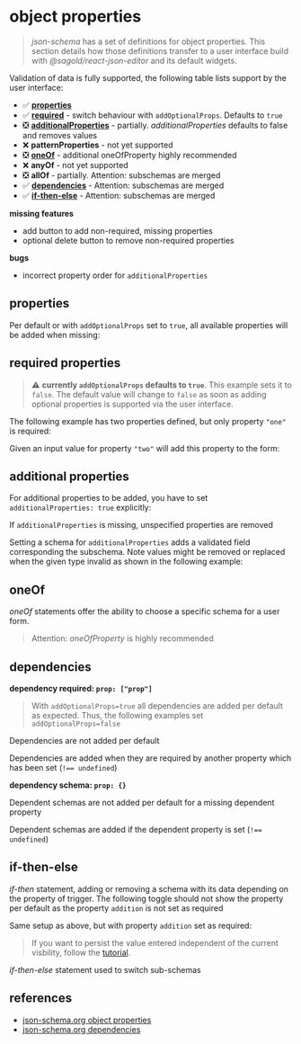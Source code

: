 
<Meta title="ObjectProperties" />

# object properties

> _json-schema_ has a set of definitions for object properties. This section details how those definitions transfer to a user interface build with _@sagold/react-json-editor_ and its default widgets.

Validation of data is fully supported, the following table lists support by the user interface:

- ✅ [**properties**](#properties)
- ✅ [**required**](#required-properties) - switch behaviour with `addOptionalProps`. Defaults to `true`
- ❎ [**additionalProperties**](#additional-properties) - partially. _additionalProperties_ defaults to false and removes values
- ❌ **patternProperties** - not yet supported
- ❎ [**oneOf**](#oneof) - additional oneOfProperty highly recommended
- ❌ **anyOf** - not yet supported
- ❎ **allOf** - partially. Attention: subschemas are merged
- ✅ [**dependencies**](#dependencies) - Attention: subschemas are merged
- ✅ [**if-then-else**](#if-then-else) - Attention: subschemas are merged

**missing features**

- add button to add non-required, missing properties
- optional delete button to remove non-required properties

**bugs**

- incorrect property order for `additionalProperties`

## properties

Per default or with `addOptionalProps` set to `true`, all available properties will be added when missing:

<Canvas>
  <JsonForm
    addOptionalProps={true}
    schema={{
      type: 'object',
      properties: {
        one: { title: 'Property One', type: 'string' },
        two: { title: 'Property Two', type: 'string' }
      },
      options: { title: false }
    }}
  />
</Canvas>

## required properties

> ⚠️ **currently `addOptionalProps` defaults to `true`**. This example sets it to `false`. The default value will change to `false` as soon as adding optional properties is supported via the user interface.

The following example has two properties defined, but only property `"one"` is required:

<Canvas>
  <JsonForm
    addOptionalProps={false}
    schema={{
      type: 'object',
      required: ['one'],
      properties: {
        one: { title: 'Property One (required)', type: 'string' },
        two: { title: 'Property Two', type: 'string' }
      },
      options: { title: false }
    }}
  />
</Canvas>

Given an input value for property `"two"` will add this property to the form:

<Canvas>
  <JsonForm
    addOptionalProps={false}
    data={{ two: 'set on input data' }}
    schema={{
      type: 'object',
      required: ['one'],
      properties: {
        one: { title: 'Property One (required)', type: 'string' },
        two: { title: 'Property Two', type: 'string' }
      },
      options: { title: false }
    }}
  />
</Canvas>

## additional properties

For additional properties to be added, you have to set `additionalProperties: true` explicitly:

<Canvas>
  <JsonForm
    addOptionalProps={false}
    data={{ two: 'additional property' }}
    schema={{
      type: 'object',
      required: ['one'],
      properties: {
        one: { title: 'Property One (required)', type: 'string' }
      },
      additionalProperties: true,
      options: { title: false }
    }}
  />
</Canvas>

If `additionalProperties` is missing, unspecified properties are removed

<Canvas>
  <JsonForm
    addOptionalProps={false}
    data={{ two: 'additional property' }}
    onChange={console.log}
    schema={{
      type: 'object',
      required: ['one'],
      properties: {
        one: { title: 'Property One (required)', type: 'string' }
      },
      options: { title: false }
    }}
  />
</Canvas>

Setting a schema for `additionalProperties` adds a validated field corresponding the subschema. Note values might be removed or replaced when the given type invalid as shown in the following example:

<Canvas>
  <JsonForm
    validate={true}
    addOptionalProps={false}
    data={{ two: 'additional property' }}
    onChange={console.log}
    schema={{
      type: 'object',
      required: ['one'],
      properties: {
        one: { title: 'Property One (required)', type: 'string' }
      },
      additionalProperties: { type: 'number' },
      options: { title: false }
    }}
  />
</Canvas>

## oneOf

_oneOf_ statements offer the ability to choose a specific schema for a user form.

> Attention: _oneOfProperty_ is highly recommended

<Canvas>
  <JsonForm
    schema={{
      options: { title: false },
      oneOfProperty: 'id',
      oneOf: [
        {
          type: 'object',
          title: 'Selection One',
          required: ['one'],
          properties: {
            id: { type: 'string', const: 'one' },
            one: {
              type: 'string',
              title: 'Property One'
            }
          }
        },
        {
          type: 'object',
          title: 'Selection Two',
          required: ['two'],
          properties: {
            id: { type: 'string', const: 'two' },
            two: {
              type: 'number',
              title: 'Property Two'
            }
          }
        }
      ]
    }}
  />
</Canvas>

## dependencies

**dependency required: `prop: ["prop"]`**

> With `addOptionalProps=true` all dependencies are added per default as expected. Thus, the following examples set `addOptionalProps=false`

Dependencies are not added per default

<Canvas>
  <JsonForm
    data={{}}
    addOptionalProps={false}
    schema={{
      type: 'object',
      properties: {
        one: { title: 'Property One', type: 'string' },
        two: { title: 'dependency', type: 'string' }
      },
      dependencies: {
        one: ['two']
      },
      options: { title: false }
    }}
  />
</Canvas>

Dependencies are added when they are required by another property which has been set (`!== undefined`)

<Canvas>
  <JsonForm
    data={{ one: 'input value' }}
    addOptionalProps={false}
    schema={{
      type: 'object',
      required: ['one'],
      properties: {
        one: { title: 'Property One', type: 'string' },
        two: { title: 'dependency', type: 'string' }
      },
      dependencies: {
        one: ['two']
      },
      options: { title: false }
    }}
  />
</Canvas>

**dependency schema: `prop: {}`**

Dependent schemas are not added per default for a missing dependent property

<Canvas>
  <JsonForm
    addOptionalProps={false}
    schema={{
      type: 'object',
      properties: {
        one: { title: 'Property One', type: 'string' }
      },
      dependencies: {
        one: {
          required: ['two'],
          properties: {
            two: { title: 'dependency', type: 'string' }
          }
        }
      },
      options: { title: false }
    }}
  />
</Canvas>

Dependent schemas are added if the dependent property is set (`!== undefined`)

<Canvas>
  <JsonForm
    addOptionalProps={false}
    schema={{
      type: 'object',
      required: ['one'],
      properties: {
        one: { title: 'Property One', type: 'string' }
      },
      dependencies: {
        one: {
          required: ['two'],
          properties: {
            two: { title: 'dependency', type: 'string' }
          }
        }
      },
      options: { title: false }
    }}
  />
</Canvas>

## if-then-else

_if-then_ statement, adding or removing a schema with its data depending on the property of trigger. The following toggle should not show the property per default as the property `addition` is not set as required

<Canvas>
  <JsonForm
    addOptionalProps={false}
    schema={{
      type: 'object',
      required: ['trigger'],
      properties: {
        trigger: { title: 'Trigger', type: 'boolean', default: false }
      },
      if: {
        required: ['trigger'],
        properties: {
          trigger: { const: true }
        }
      },
      then: {
        properties: {
          addition: { type: 'string' }
        }
      },
      options: { title: false }
    }}
  />
</Canvas>

Same setup as above, but with property `addition` set as required:

<Canvas>
  <JsonForm
    addOptionalProps={false}
    schema={{
      type: 'object',
      required: ['trigger'],
      properties: {
        trigger: { title: 'Trigger', type: 'boolean', default: false }
      },
      if: {
        required: ['trigger'],
        properties: {
          trigger: { const: true }
        }
      },
      then: {
        required: ['addition'],
        properties: {
          addition: { type: 'string' }
        }
      },
      options: { title: false }
    }}
  />
</Canvas>

> If you want to persist the value entered independent of the current visbility, follow the [tutorial](?path=/story/examples-jsonschemasupport--all-of-with-conditions).

_if-then-else_ statement used to switch sub-schemas

<Canvas>
  <JsonForm
    validate={true}
    addOptionalProps={false}
    schema={{
      type: 'object',
      required: ['switch'],
      properties: {
        switch: { title: 'Switch', type: 'boolean', default: false }
      },
      if: {
        required: ['switch'],
        properties: {
          switch: { const: false }
        }
      },
      then: {
        required: ['then', 'number'],
        properties: {
          then: { title: 'Then statement', type: 'string' },
          number: { title: 'Value in Then', type: 'number', minimum: 4 }
        }
      },
      else: {
        required: ['else', 'number'],
        properties: {
          else: { title: 'Else statement', type: 'string', enum: ['option a', 'option b'] },
          number: { title: 'Value in Else', type: 'number', maximum: 4 }
        }
      },
      options: { title: false }
    }}
  />
</Canvas>

## references

- [json-schema.org object properties](https://json-schema.org/understanding-json-schema/reference/object.html)
- [json-schema.org dependencies](https://json-schema.org/understanding-json-schema/reference/conditionals.html)
